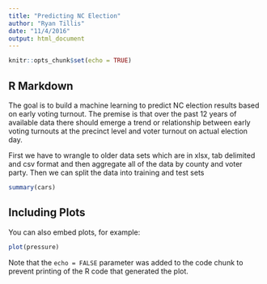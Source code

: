```yaml
---
title: "Predicting NC Election"
author: "Ryan Tillis"
date: "11/4/2016"
output: html_document
---
```


```r
knitr::opts_chunk$set(echo = TRUE)
```

## R Markdown

The goal is to build a machine learning to predict NC election results based on early voting turnout. The premise is that over the past 12 years of available data there should emerge a trend or relationship between early voting turnouts at the precinct level and voter turnout on actual election day.  

First we have to wrangle to older data sets which are in xlsx, tab delimited and csv format and then aggregate all of the data by county and voter party. Then we can split the data into training and test sets 

```r
summary(cars)
```

## Including Plots

You can also embed plots, for example:

```r
plot(pressure)
```

Note that the `echo = FALSE` parameter was added to the code chunk to prevent printing of the R code that generated the plot.
